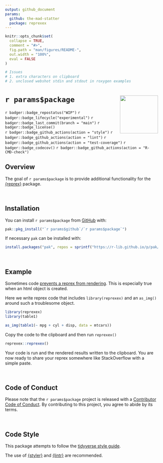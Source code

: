 ```yaml
---
output: github_document
params:
  github: the-mad-statter
  package: reprexex
---
```


<!-- README.md is generated from README.Rmd. Please edit that file -->

```r
knitr::opts_chunk$set(
  collapse = TRUE,
  comment = "#>",
  fig.path = "man/figures/README-",
  out.width = "100%",
  eval = FALSE
)

# Issues
# 1. extra characters on clipboard
# 2. unclosed webshot stdin and stdout in roxygen examples
```

# `r params$package` <img src="man/figures/logo.png" align="right" width="125px" />

<!-- badges: start -->
`r badger::badge_repostatus("WIP")`
`r badger::badge_lifecycle("experimental")`
`r badger::badge_last_commit(branch = "main")`
`r badger::badge_license()`
<br />
`r badger::badge_github_actions(action = "style")`
`r badger::badge_github_actions(action = "lint")`
`r badger::badge_github_actions(action = "test-coverage")`
`r badger::badge_codecov()`
`r badger::badge_github_actions(action = "R-CMD-check")`
<!-- badges: end -->

## Overview

The goal of ``r params$package`` is to provide additional functionality for the [{reprex}](https://cran.r-project.org/package=reprex) package.

<br />

## Installation

You can install ``r params$package`` from [GitHub](https://github.com/`r params$github`/`r params$package`) with:

```r
pak::pkg_install("`r params$github`/`r params$package`")
```

If necessary `pak` can be installed with:

```r
install.packages("pak", repos = sprintf("https://r-lib.github.io/p/pak/stable/%s/%s/%s", .Platform$pkgType, R.Version()$os, R.Version()$arch))
```

<br />

## Example

Sometimes code [prevents a reprex from rendering](https://github.com/tidyverse/reprex/issues/371). This is especially true when an html object is created.

Here we write reprex code that includes `library(reprexex)` and an `as_img()` around such a troublesome object.

```r
library(reprexex)
library(table1)

as_img(table1(~ mpg + cyl + disp, data = mtcars))
```

Copy the code to the clipboard and then run `reprexex()`

```r
reprexex::reprexex()
```

Your code is run and the rendered results written to the clipboard. You are now ready to share your reprex somewhere like StackOverflow with a simple paste.

<br />

## Code of Conduct

Please note that the `r params$package` project is released with a [Contributor Code of Conduct](https://contributor-covenant.org/version/2/0/CODE_OF_CONDUCT.html). By contributing to this project, you agree to abide by its terms.

<br />

## Code Style

This package attempts to follow the [tidyverse style guide](https://style.tidyverse.org/index.html).

The use of [{styler}](https://github.com/r-lib/styler) and [{lintr}](https://github.com/r-lib/lintr) are recommended.
